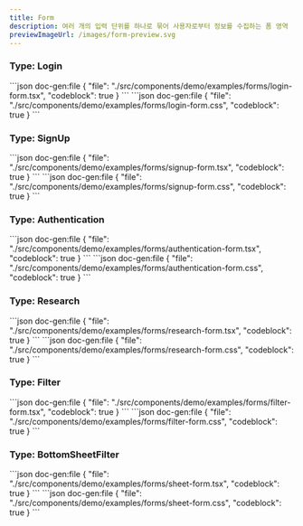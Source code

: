 ```yaml
---
title: Form
description: 여러 개의 입력 단위를 하나로 묶어 사용자로부터 정보를 수집하는 폼 영역
previewImageUrl: /images/form-preview.svg
---
```


### Type: Login

<Demo name="forms/login-form">
```json doc-gen:file
{
    "file": "./src/components/demo/examples/forms/login-form.tsx",
    "codeblock": true
}
```
```json doc-gen:file
{
    "file": "./src/components/demo/examples/forms/login-form.css",
    "codeblock": true
}
```
</Demo>

### Type: SignUp

<Demo name="forms/signup-form">
```json doc-gen:file
{
    "file": "./src/components/demo/examples/forms/signup-form.tsx",
    "codeblock": true
}
```
```json doc-gen:file
{
    "file": "./src/components/demo/examples/forms/signup-form.css",
    "codeblock": true
}
```
</Demo>

### Type: Authentication

<Demo name="forms/authentication-form">
```json doc-gen:file
{
    "file": "./src/components/demo/examples/forms/authentication-form.tsx",
    "codeblock": true
}
```
```json doc-gen:file
{
    "file": "./src/components/demo/examples/forms/authentication-form.css",
    "codeblock": true
}
```
</Demo>

### Type: Research

<Demo name="forms/research-form">
```json doc-gen:file
{
    "file": "./src/components/demo/examples/forms/research-form.tsx",
    "codeblock": true
}
```
```json doc-gen:file
{
    "file": "./src/components/demo/examples/forms/research-form.css",
    "codeblock": true
}
```
</Demo>

### Type: Filter

<Demo name="forms/filter-form">
```json doc-gen:file
{
    "file": "./src/components/demo/examples/forms/filter-form.tsx",
    "codeblock": true
}
```
```json doc-gen:file
{
    "file": "./src/components/demo/examples/forms/filter-form.css",
    "codeblock": true
}
```
</Demo>

### Type: BottomSheetFilter

<Demo name="forms/sheet-form">
```json doc-gen:file
{
    "file": "./src/components/demo/examples/forms/sheet-form.tsx",
    "codeblock": true
}
```
```json doc-gen:file
{
    "file": "./src/components/demo/examples/forms/sheet-form.css",
    "codeblock": true
}
```
</Demo>

